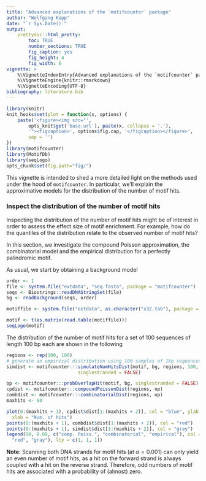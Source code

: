 ```yaml
---
title: "Advanced explanations of the `motifcounter` package"
author: "Wolfgang Kopp"
date: "`r Sys.Date()`"
output:
    prettydoc::html_pretty:
        toc: TRUE
        number_sections: TRUE
        fig_caption: yes
        fig_height: 4
        fig_width: 6
vignette: >
    %\VignetteIndexEntry{Advanced explanations of the `motifcounter` package}
    %\VignetteEngine{knitr::rmarkdown}
    %\VignetteEncoding{UTF-8}
bibliography: literature.bib
---
```



```r
library(knitr)
knit_hooks$set(plot = function(x, options) {
    paste('<figure><img src="',
        opts_knit$get('base.url'), paste(x, collapse = '.'),
        '"><figcaption>', options$fig.cap, '</figcaption></figure>',
        sep = '')
})
library(motifcounter)
library(MotifDb)
library(seqLogo)
opts_chunk$set(fig.path="fig/")
```

This vignette is intended to shed a more detailed light
on the methods used under the hood of `motifcounter`.
In particular, we'll explain the approximative models for the
distribution of the number of motif hits.

### Inspect the distribution of the number of motif hits

Inspecting the distribution of the number of motif hits 
might be of interest in order to assess the effect size of motif enrichment.
For example, how do the quantiles of the distribution
relate to the observed number of motif hits?

In this section, we investigate the compound Poisson 
approximation, the combinatorial model and the empirical distribution 
for a perfectly palindromic motif. 

As usual, we start by obtaining a background model
```r
order <- 1
file <- system.file("extdata", "seq.fasta", package = "motifcounter")
seqs <- Biostrings::readDNAStringSet(file)
bg <- readBackground(seqs, order)
```

```r
motiffile <- system.file("extdata", as.character("x32.tab"), package = "motifcounter")

motif <- t(as.matrix(read.table(motiffile)))
seqLogo(motif)

```

The distribution of the number of motif hits for a set of 100 sequences
of length 100 bp each are shown in the following

```r

regions <- rep(100, 100)
# generate an empirical distribution using 100 samples of 1kb sequences each
simdist <- motifcounter:::simulateNumHitsDist(motif, bg, regions, 100,
					      singlestranded = FALSE)

op <- motifcounter:::probOverlapHit(motif, bg, singlestranded = FALSE)
cpdist <- motifcounter:::compoundPoissonDist(regions, op)
combdist <- motifcounter:::combinatorialDist(regions, op)
maxhits <- 80

plot(0:(maxhits + 1), cpdist$dist[1:(maxhits + 2)], col = "blue", ylab = "Probability", 
  xlab = "Num. of hits")
points(0:(maxhits + 1), combdist$dist[1:(maxhits + 2)], col = "red")
points(0:(maxhits + 1), simdist$dist[1:(maxhits + 2)], col = "gray")
legend(50, 0.08, c("comp. Poiss.", "combinatorial", "empirical"), col = c("blue", 
  "red", "gray"), lty = c(1, 1, 1))

```

**Note:** Scanning both DNA strands for motif hits (at $\alpha=0.001$) can only
yield an even number of motif hits, as a hit on the forward 
strand is always coupled with a hit on the reverse strand. 
Therefore, odd numbers of motif hits are associated 
with a probability of (almost) zero.
